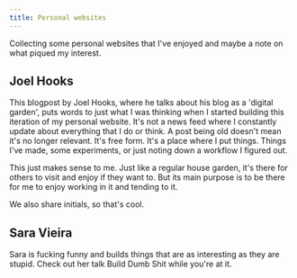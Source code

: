 ```yaml
---
title: Personal websites
---
```



Collecting some personal websites that I've enjoyed and maybe a note on what piqued my interest.

## <ExternalLink href="https://joelhooks.com">Joel Hooks</ExternalLink>

<ExternalLink href="https://joelhooks.com/digital-garden">This blogpost by Joel Hooks</ExternalLink>, where he talks about his blog as a 'digital garden', puts words to just what
I was thinking when I started building this iteration of my personal website. It's not a news feed where I constantly update about everything that I do or think.
A post being old doesn't mean it's no longer relevant. It's free form. It's a place where I put things. Things I've made, some experiments, or just noting down a workflow I figured out.

This just makes sense to me. Just like a regular house garden, it's there for others to visit and enjoy if they want to. But its main purpose is
to be there for me to enjoy working in it and tending to it.

We also share initials, so that's cool.

## <ExternalLink href="https://iamsaravieira.com/">Sara Vieira</ExternalLink>

Sara is fucking funny and builds things that are as interesting as they are stupid. Check out her talk <ExternalLink href="https://www.youtube.com/watch?v=zVsV01k1xUU">Build Dumb Shit</ExternalLink> while you're at it.